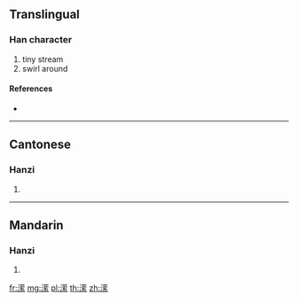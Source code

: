 {{character info/new}}
{{also|瀠}}
==Translingual==

===Han character===
{{Han char|rn=85|rad=水|as=11|sn=14|four=|canj=ETBF|ids=⿰氵萦}}

# tiny stream
# swirl around

====References====
* {{Han ref|kx=0648.281|hdz=31716.021|uh=6F46|ud=28486}}

----

==Cantonese==

===Hanzi===
{{yue-hanzi|jyut=|y=ying4|tra=瀠}}

# {{defn|lang=yue|sort=水11}}

----

==Mandarin==

===Hanzi===
{{cmn-hanzi|tra=瀠|pin=[[piē]] ([[pie1]]), [[yíng]] ([[ying2]])|wg=p'ieh<sup>1</sup>, ying<sup>2</sup>}}

# {{defn|lang=cmn|sort=水11}}

[[fr:潆]]
[[mg:潆]]
[[pl:潆]]
[[th:潆]]
[[zh:潆]]